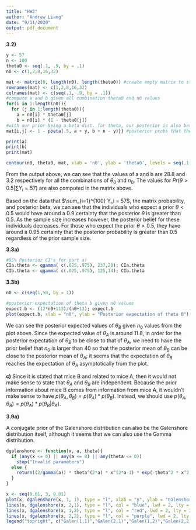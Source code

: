 ```yaml
---
title: "HW2"
author: "Andrew Liang"
date: "9/11/2020"
output: pdf_document
---
```


**3.2)**
```r
y <- 57
n <- 100
theta0 <- seq(.1, .9, by = .1)
n0 <- c(1,2,8,16,32)

mat <- matrix(0, length(n0), length(theta0)) #create empty matrix to store prob values for post. beta distribution
rownames(mat) <- c(1,2,8,16,32)
colnames(mat) <- c(seq(.1, .9, by = .1))
#compute a and b given all combination theta0 and n0 values
for(i in 1:length(n0)){
  for (j in 1:length(theta0)){
    a = n0[i] * theta0[j]
    b = n0[i] * (1 - theta0[j])
#with our prior being a beta dist. for theta, our posterior is also beta(a+y,b+n-y) for theta 0 <= theta <= 1
mat[i,j] <- 1 - pbeta(.5, a + y, b + n - y)}} #posterior probs that theta >0.5 for each value of a and b

print(a)
print(b)
print(mat)

contour(n0, theta0, mat, xlab = 'n0', ylab = 'theta0', levels = seq(.1,1, by =.05))
```

From the output above, we can see that the values of a and b are 28.8 and 3.2 respectively for all the combinations of $\theta_0$ and $n_0$. The values for $Pr(\theta>0.5|\sum Y_i = 57)$ are also computed in the matrix above.

Based on the data that $\sum_{i=1}^{100} Y_i = 57$, the matrix probability, and posterior beta, we can see that the individuals who expect a prior $\theta<0.5$ would have around a 0.9 certainty that the posterior $\theta$ is greater than 0.5. As the sample size increases however, the posterior belief for these individuals decreases. For those who expect the prior $\theta>0.5$, they have around a 0.95 certainty that the posterior probability is greater than 0.5 regardless of the prior sample size.

**3.3a)**
```r
#95% Posterior CI's for part a)
CIa.theta <- qgamma( c(.025,.975), 237,20); CIa.theta
CIb.theta <- qgamma( c(.025,.975), 125,14); CIb.theta
```
**3.3b)**
```r
n0 <- c(seq(1,50, by = 1))

#posterior expectation of theta b given n0 values
expect.b <- (12*n0+113)/(n0+13); expect.b
plot(expect.b, xlab = "n0", ylab = "Posterior expectation of theta B")
```
We can see the posterior expected values of $\theta_{B}$ given $n_{0}$ values from the plot above. Since the expected value of $\theta_{A}$ is around 11.8, in order for the posterior expectation of $\theta_{B}$ to be close to that of $\theta_{A}$, we need to have the prior belief that $n_{0}$ is larger than 40 so that the posterior mean of $\theta_{B}$ can be close to the posterior mean of $\theta_{A}$; it seems that the expectation of $\theta_{B}$ reaches the expectation of $\theta_{A}$ asymptotically from the plot.

**c)**
Since it is stated that mice B and related to mice A, then it would not make sense to state that $\theta_{A}$ and $\theta_{B}$ are independent. Because the prior information about mice B comes from information from mice A, it wouldn't make sense to have $p(\theta_{A},\theta_{B}) = p(\theta_{A}) * p(\theta_{B})$. Instead, we should use $p(\theta_{A},\theta_{B}) = p(\theta_{A}) * p(\theta_{B}|\theta_{A})$.

**3.9a)**

A conjugate prior of the Galenshore distribution can also be the Galenshore distribution itself, although it seems that we can also use the Gamma distribution.
```r
dgalenshore <- function(x, a, theta){
  if (any(x <= 0) || any(a <= 0) || any(theta <= 0))
    stop("Invalid parameters")
  else {
    return((2/gamma(a)) * theta^(2*a) * x^(2*a-1) * exp(-theta^2 * x^2))
  }
}

x <- seq(0.01, 3, 0.01)
plot(x, dgalenshore(x, 1, 1), type = "l", xlab = "y", ylab = "Galenshore Density", lwd = 2, ylim = c(0,2))
lines(x, dgalenshore(x, 2,1), type = "l", col = "blue", lwd = 2, lty = 2)
lines(x, dgalenshore(x, 1,2), type = "l", col = "red", lwd = 2, lty = 3)
lines(x, dgalenshore(x, 2,2), type = "l", col = "purple", lwd = 2, lty = 4)
legend("topright", c("Galen(1,1)","Galen(2,1)","Galen(1,2)","Galen(2,2)"), col = c("black","blue","red","purple"), lwd = c(2,2,2,2), lty = c(1,2,3,4))
```
